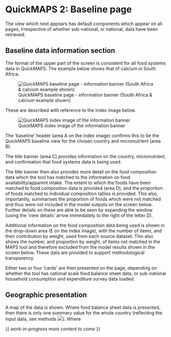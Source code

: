 # QuickMAPS 2: Baseline page

The view which next appears has default components which appear on all pages, irrespective of whether sub-national, or national, data have been retrieved.

## Baseline data information section

The format of the upper part of the screen is consistent for all food systems data in QuickMAPS. The example below shows that of calcium in South Africa.

![QuickMAPS baseline page - information banner (South Africa & calcium example shown)](images/QuickMAPS_baseline_topbanner.png){fig-alt="QuickMAPS baseline page - information banner"}

These are described with reference to the index image below.

![QuickMAPS index image of the information banner](images/QuickMAPS_baseline_topbanner_index.png){fig-alt="QuickMAPS index image of the information banner"}

The 'baseline' header (area A on the index image) confirms this to be the QuickMAPS baseline view for the chosen country and micronutrient (area B).

The title banner (area C) provides information on the country, micronutrient, and confirmation that food systems data is being used.

The title banner then also provides more detail on the food composition data which the tool has matched to the information on food availability/apparent intake. The extent to which the foods have been matched to food composition data is provided (area D), and the proportion of foods matched to individual composition tables is provided. This also, importantly, summarises the proportion of foods which were not matched and thus were not included in the model outputs on the screen below. Further details on these are able to be seen by expanding the window (using the 'view details' arrow immediately to the right of the letter D).

Additional information on the food composition data being used is shown in the drop-down area (E on the index image), with the number of items, and their contribution by weight, used from each source dataset. This also shows the number, and proportion by weight, of items not matched in the MAPS tool and therefore excluded from the model results shown in the screen below. These data are provided to support methodological transparency.

Either two or four 'cards' are then presented on the page, depending on whether the tool has national scale food balance sheet data, or sub-national household consumption and expenditure survey data loaded.

## Geographic presentation

A map of the data is shown. Where food balance sheet data is presented, then there is only one summary value for the whole country (reflecting the input data, see methods ![](images/WiP_purplespanner.svg)). Where

{{ *work-in-progress more content to come* }}
